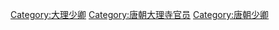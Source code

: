 [[Category:大理少卿|Category:大理少卿]]
[[Category:唐朝大理寺官员|Category:唐朝大理寺官员]]
[[Category:唐朝少卿|Category:唐朝少卿]]